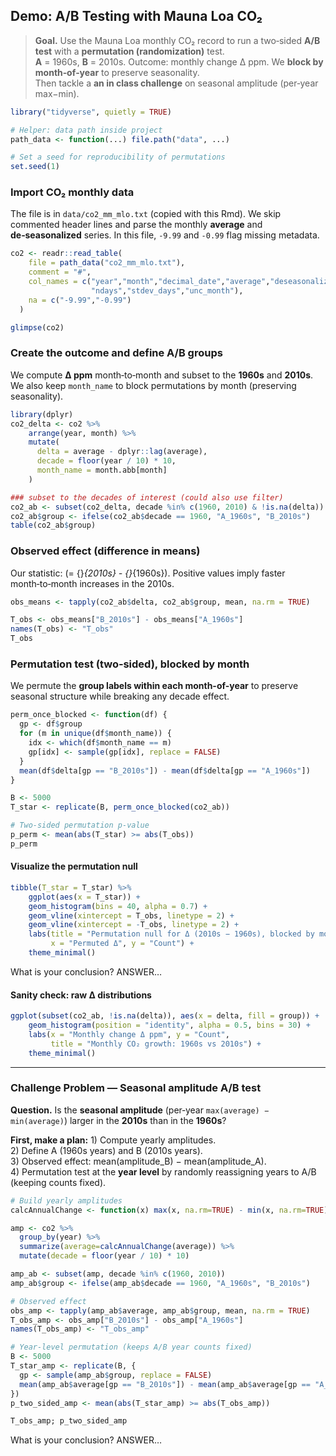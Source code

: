 ## Demo: A/B Testing with Mauna Loa CO₂

> **Goal.** Use the Mauna Loa monthly CO₂ record to run a two‑sided **A/B test** with a **permutation (randomization)** test.  
> **A** = 1960s, **B** = 2010s. Outcome: monthly change Δ ppm. We **block by month‑of‑year** to preserve seasonality.  
> Then tackle a **an in class challenge** on seasonal amplitude (per‑year max−min).

```r
library("tidyverse", quietly = TRUE)

# Helper: data path inside project
path_data <- function(...) file.path("data", ...)

# Set a seed for reproducibility of permutations
set.seed(1)
```

### Import CO₂ monthly data

The file is in `data/co2_mm_mlo.txt` (copied with this Rmd). We skip commented header lines and parse the monthly **average** and **de‑seasonalized** series. In this file, `-9.99` and `-0.99` flag missing metadata.

```r
co2 <- readr::read_table(
    file = path_data("co2_mm_mlo.txt"),
    comment = "#",
    col_names = c("year","month","decimal_date","average","deseasonalized",
                  "ndays","stdev_days","unc_month"),
    na = c("-9.99","-0.99")
  )

glimpse(co2)
```

### Create the outcome and define A/B groups

We compute **Δ ppm** month‑to‑month and subset to the **1960s** and **2010s**. We also keep `month_name` to block permutations by month (preserving seasonality).

```r
library(dplyr)
co2_delta <- co2 %>%
    arrange(year, month) %>%
    mutate(
      delta = average - dplyr::lag(average),
      decade = floor(year / 10) * 10,
      month_name = month.abb[month]
    )

### subset to the decades of interest (could also use filter) 
co2_ab <- subset(co2_delta, decade %in% c(1960, 2010) & !is.na(delta))
co2_ab$group <- ifelse(co2_ab$decade == 1960, "A_1960s", "B_2010s")
table(co2_ab$group)
```

### Observed effect (difference in means)

Our statistic: \(\Delta = \bar{\Delta}_{2010s} - \bar{\Delta}_{1960s}\). Positive values imply faster month‑to‑month increases in the 2010s.

```r
obs_means <- tapply(co2_ab$delta, co2_ab$group, mean, na.rm = TRUE)

T_obs <- obs_means["B_2010s"] - obs_means["A_1960s"]
names(T_obs) <- "T_obs"
T_obs
```

### Permutation test (two‑sided), **blocked by month**

We permute the **group labels within each month-of-year** to preserve seasonal structure while breaking any decade effect.

```r
perm_once_blocked <- function(df) {
  gp <- df$group
  for (m in unique(df$month_name)) {
    idx <- which(df$month_name == m)
    gp[idx] <- sample(gp[idx], replace = FALSE)
  }
  mean(df$delta[gp == "B_2010s"]) - mean(df$delta[gp == "A_1960s"])
}

B <- 5000
T_star <- replicate(B, perm_once_blocked(co2_ab))

# Two-sided permutation p-value
p_perm <- mean(abs(T_star) >= abs(T_obs))
p_perm
```

#### Visualize the permutation null

```r
tibble(T_star = T_star) %>%
    ggplot(aes(x = T_star)) +
    geom_histogram(bins = 40, alpha = 0.7) +
    geom_vline(xintercept = T_obs, linetype = 2) +
    geom_vline(xintercept = -T_obs, linetype = 2) +
    labs(title = "Permutation null for Δ (2010s − 1960s), blocked by month",
         x = "Permuted Δ", y = "Count") +
    theme_minimal()

```
What is your conclusion? 
ANSWER... 


#### Sanity check: raw Δ distributions

```r

ggplot(subset(co2_ab, !is.na(delta)), aes(x = delta, fill = group)) +
    geom_histogram(position = "identity", alpha = 0.5, bins = 30) +
    labs(x = "Monthly change Δ ppm", y = "Count",
         title = "Monthly CO₂ growth: 1960s vs 2010s") +
    theme_minimal()

```

---

### Challenge Problem — Seasonal amplitude A/B test

**Question.** Is the **seasonal amplitude** (per‑year `max(average) − min(average)`) larger in the **2010s** than in the **1960s**?

**First, make a plan:**
1) Compute yearly amplitudes.  
2) Define A (1960s years) and B (2010s years).  
3) Observed effect: mean(amplitude\_B) − mean(amplitude\_A).  
4) Permutation test at the **year level** by randomly reassigning years to A/B (keeping counts fixed).

```r
# Build yearly amplitudes
calcAnnualChange <- function(x) max(x, na.rm=TRUE) - min(x, na.rm=TRUE)

amp <- co2 %>%
  group_by(year) %>%
  summarize(average=calcAnnualChange(average)) %>%
  mutate(decade = floor(year / 10) * 10)

amp_ab <- subset(amp, decade %in% c(1960, 2010))
amp_ab$group <- ifelse(amp_ab$decade == 1960, "A_1960s", "B_2010s")

# Observed effect
obs_amp <- tapply(amp_ab$average, amp_ab$group, mean, na.rm = TRUE)
T_obs_amp <- obs_amp["B_2010s"] - obs_amp["A_1960s"]
names(T_obs_amp) <- "T_obs_amp"

# Year-level permutation (keeps A/B year counts fixed)
B <- 5000
T_star_amp <- replicate(B, {
  gp <- sample(amp_ab$group, replace = FALSE)
  mean(amp_ab$average[gp == "B_2010s"]) - mean(amp_ab$average[gp == "A_1960s"])
})
p_two_sided_amp <- mean(abs(T_star_amp) >= abs(T_obs_amp))

T_obs_amp; p_two_sided_amp
```

What is your conclusion? 
ANSWER... 
